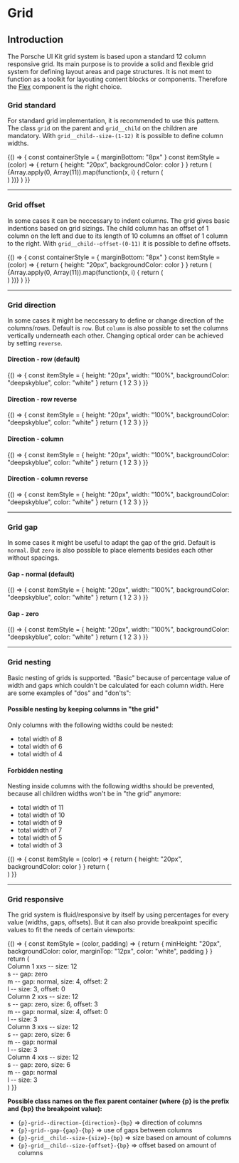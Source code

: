 
# Grid

## Introduction

The Porsche UI Kit grid system is based upon a standard 12 column responsive grid. Its main purpose is to provide a solid and flexible grid system for defining layout areas and page structures. It is not ment to function as a toolkit for layouting content blocks or components. Therefore the [Flex](#/layout/flex) component is the right choice.

### Grid standard

For standard grid implementation, it is recommended to use this pattern. The class `grid` on the parent and `grid__child` on the children are mandatory. With `grid__child--size-(1-12)` it is possible to define column widths.

<Example>
  {() => {
    const containerStyle = { marginBottom: "8px" }
    const itemStyle = (color) => {
      return { height: "20px", backgroundColor: color }
    }
    return (
      <React.Fragment>
        <Grid style={containerStyle}>
          <Grid.Child size={12}>
            <div style={itemStyle("deepskyblue")} />
          </Grid.Child>
        </Grid>
        {Array.apply(0, Array(11)).map(function(x, i) {
          return (
            <Grid key={i} style={containerStyle}>
              <Grid.Child size={i + 1}>
                <div style={itemStyle("deepskyblue")} />
              </Grid.Child>
              <Grid.Child size={11 - i}>
                <div style={itemStyle("deepskyblue")} />
              </Grid.Child>
            </Grid>
          )
        })}
      </React.Fragment>
    )
  }}
</Example>

---

### Grid offset

In some cases it can be neccessary to indent columns. The grid gives basic indentions based on grid sizings. The child column has an offset of 1 column on the left and due to its length of 10 columns an offset of 1 column to the right. With `grid__child--offset-(0-11)` it is possible to define offsets.

<Example>
  {() => {
    const containerStyle = { marginBottom: "8px" }
    const itemStyle = (color) => {
      return { height: "20px", backgroundColor: color }
    }
    return (
      <React.Fragment>
        {Array.apply(0, Array(11)).map(function(x, i) {
          return (
            <Grid key={i} style={containerStyle}>
              <Grid.Child offset={i + 1} size={11 - i}>
                <div style={itemStyle("deepskyblue")} />
              </Grid.Child>
            </Grid>
          )
        })}
      </React.Fragment>
    )
  }}
</Example>

---

### Grid direction

In some cases it might be neccessary to define or change direction of the columns/rows. Default is `row`. But `column` is also possible to set the columns vertically underneath each other. Changing optical order can be achieved by setting `reverse`.

#### Direction - row (default)

<Example>
  {() => {
    const itemStyle = {
      height: "20px",
      width: "100%",
      backgroundColor: "deepskyblue",
      color: "white"
    }
    return (
      <React.Fragment>
        <Grid direction="row">
          <Grid.Child size={4}>
            <Text align="center" style={itemStyle}>
              1
            </Text>
          </Grid.Child>
          <Grid.Child size={4}>
            <Text align="center" style={itemStyle}>
              2
            </Text>
          </Grid.Child>
          <Grid.Child size={4}>
            <Text align="center" style={itemStyle}>
              3
            </Text>
          </Grid.Child>
        </Grid>
      </React.Fragment>
    )
  }}
</Example>

#### Direction - row reverse

<Example>
  {() => {
    const itemStyle = {
      height: "20px",
      width: "100%",
      backgroundColor: "deepskyblue",
      color: "white"
    }
    return (
      <React.Fragment>
        <Grid direction="row-reverse">
          <Grid.Child size={4}>
            <Text align="center" style={itemStyle}>
              1
            </Text>
          </Grid.Child>
          <Grid.Child size={4}>
            <Text align="center" style={itemStyle}>
              2
            </Text>
          </Grid.Child>
          <Grid.Child size={4}>
            <Text align="center" style={itemStyle}>
              3
            </Text>
          </Grid.Child>
        </Grid>
      </React.Fragment>
    )
  }}
</Example>

#### Direction - column

<Example>
  {() => {
    const itemStyle = {
      height: "20px",
      width: "100%",
      backgroundColor: "deepskyblue",
      color: "white"
    }
    return (
      <React.Fragment>
        <Grid direction="column">
          <Grid.Child size={4}>
            <Text align="center" style={itemStyle}>
              1
            </Text>
          </Grid.Child>
          <Grid.Child size={4}>
            <Text align="center" style={itemStyle}>
              2
            </Text>
          </Grid.Child>
          <Grid.Child size={4}>
            <Text align="center" style={itemStyle}>
              3
            </Text>
          </Grid.Child>
        </Grid>
      </React.Fragment>
    )
  }}
</Example>

#### Direction - column reverse

<Example>
  {() => {
    const itemStyle = {
      height: "20px",
      width: "100%",
      backgroundColor: "deepskyblue",
      color: "white"
    }
    return (
      <React.Fragment>
        <Grid direction="column-reverse">
          <Grid.Child size={4}>
            <Text align="center" style={itemStyle}>
              1
            </Text>
          </Grid.Child>
          <Grid.Child size={4}>
            <Text align="center" style={itemStyle}>
              2
            </Text>
          </Grid.Child>
          <Grid.Child size={4}>
            <Text align="center" style={itemStyle}>
              3
            </Text>
          </Grid.Child>
        </Grid>
      </React.Fragment>
    )
  }}
</Example>

---

### Grid gap

In some cases it might be useful to adapt the gap of the grid. Default is `normal`. But `zero` is also possible to place elements besides each other without spacings.

#### Gap - normal (default)

<Example>
  {() => {
    const itemStyle = {
      height: "20px",
      width: "100%",
      backgroundColor: "deepskyblue",
      color: "white"
    }
    return (
      <React.Fragment>
        <Grid gap="normal">
          <Grid.Child size={4}>
            <Text align="center" style={itemStyle}>
              1
            </Text>
          </Grid.Child>
          <Grid.Child size={4}>
            <Text align="center" style={itemStyle}>
              2
            </Text>
          </Grid.Child>
          <Grid.Child size={4}>
            <Text align="center" style={itemStyle}>
              3
            </Text>
          </Grid.Child>
        </Grid>
      </React.Fragment>
    )
  }}
</Example>

#### Gap - zero

<Example>
  {() => {
    const itemStyle = {
      height: "20px",
      width: "100%",
      backgroundColor: "deepskyblue",
      color: "white"
    }
    return (
      <React.Fragment>
        <Grid gap="zero">
          <Grid.Child size={4}>
            <Text align="center" style={itemStyle}>
              1
            </Text>
          </Grid.Child>
          <Grid.Child size={4}>
            <Text align="center" style={itemStyle}>
              2
            </Text>
          </Grid.Child>
          <Grid.Child size={4}>
            <Text align="center" style={itemStyle}>
              3
            </Text>
          </Grid.Child>
        </Grid>
      </React.Fragment>
    )
  }}
</Example>

---

### Grid nesting

Basic nesting of grids is supported. "Basic" because of percentage value of width and gaps which couldn't be calculated for each column width. Here are some examples of "dos" and "don'ts":

#### Possible nesting by keeping columns in "the grid"

Only columns with the following widths could be nested:

- total width of 8
- total width of 6
- total width of 4

#### Forbidden nesting

Nesting inside columns with the following widths should be prevented, because all children widths won't be in "the grid" anymore:

- total width of 11
- total width of 10
- total width of 9
- total width of 7
- total width of 5
- total width of 3

<Example>
  {() => {
    const itemStyle = (color) => {
      return { height: "20px", backgroundColor: color }
    }
    return (
      <React.Fragment>
        <Grid>
          <Grid.Child size={6}>
            <div style={itemStyle("lightskyblue")}>
              <Grid>
                <Grid.Child size={6}>
                  <div style={itemStyle("deepskyblue")} />
                </Grid.Child>
                <Grid.Child size={6}>
                  <div style={itemStyle("deepskyblue")} />
                </Grid.Child>
              </Grid>
            </div>
          </Grid.Child>
          <Grid.Child size={6}>
            <div style={itemStyle("lightskyblue")}>
              <Grid>
                <Grid.Child size={4}>
                  <div style={itemStyle("deepskyblue")} />
                </Grid.Child>
                <Grid.Child size={8}>
                  <div style={itemStyle("deepskyblue")} />
                </Grid.Child>
              </Grid>
            </div>
          </Grid.Child>
        </Grid>
      </React.Fragment>
    )
  }}
</Example>

---

### Grid responsive

The grid system is fluid/responsive by itself by using percentages for every value (widths, gaps, offsets). But it can also provide breakpoint specific values to fit the needs of certain viewports:

<Example>
  {() => {
    const itemStyle = (color, padding) => {
      return {
        minHeight: "20px",
        backgroundColor: color,
        marginTop: "12px",
        color: "white",
        padding
      }
    }
    return (
      <React.Fragment>
        <Grid gap={{ base: "normal", s: "zero", m: "normal" }}>
          <Grid.Child className="pui-flex" size={{ base: 12, m: 4, l: 3 }} offset={{ base: 0, m: 2, l: 0 }}>
            <div className="pui-flex__child pui-flex__child--auto" style={itemStyle("deepskyblue", "12px")}>
              <Text type="4-thin">Column 1</Text>
              <Text>
                xxs -- size: 12 <br />s -- gap: zero <br />m -- gap: normal, size: 4, offset: 2<br />l -- size: 3,
                offset: 0
              </Text>
            </div>
          </Grid.Child>
          <Grid.Child
            className="pui-flex"
            size={{
              base: 12,
              s: 6,
              m: 4,
              l: 3
            }}
            offset={{ base: 0, s: 3, m: 0 }}
          >
            <div className="pui-flex__child pui-flex__child--auto" style={itemStyle("deepskyblue", "12px")}>
              <Text type="4-thin">Column 2</Text>
              <Text>
                xxs -- size: 12 <br />s -- gap: zero, size: 6, offset: 3<br />m -- gap: normal, size: 4, offset: 0<br />l
                -- size: 3
              </Text>
            </div>
          </Grid.Child>
          <Grid.Child
            className="pui-flex"
            size={{
              base: 12,
              s: 6,
              l: 3
            }}
          >
            <div className="pui-flex__child pui-flex__child--auto" style={itemStyle("deepskyblue", "12px")}>
              <Text type="4-thin">Column 3</Text>
              <Text>
                xxs -- size: 12 <br />s -- gap: zero, size: 6<br />m -- gap: normal
                <br />l -- size: 3
              </Text>
            </div>
          </Grid.Child>
          <Grid.Child
            className="pui-flex"
            size={{
              base: 12,
              s: 6,
              l: 3
            }}
          >
            <div className="pui-flex__child pui-flex__child--auto" style={itemStyle("deepskyblue", "12px")}>
              <Text type="4-thin">Column 4</Text>
              <Text>
                xxs -- size: 12 <br />s -- gap: zero, size: 6<br />m -- gap: normal
                <br />l -- size: 3
              </Text>
            </div>
          </Grid.Child>
        </Grid>
      </React.Fragment>
    )
  }}
</Example>

**Possible class names on the flex parent container (where {p} is the prefix and {bp} the breakpoint value):**
* `{p}-grid--direction-{direction}-{bp}` => direction of columns
* `{p}-grid--gap-{gap}-{bp}` => use of gaps between columns
* `{p}-grid__child--size-{size}-{bp}` => size based on amount of columns
* `{p}-grid__child--size-{offset}-{bp}` => offset based on amount of columns
